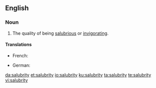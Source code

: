 ==English==

===Noun===
{{en-noun|salubrities}}

# The quality of being [[salubrious]] or [[invigorating]].

====Translations====
{{trans-top|The quality of being salubrious}}
* French: {{t+|fr|salubrité|f}}
{{trans-mid}}
* German: {{t|de|Heilsamkeit|f}}
{{trans-bottom}}

[[da:salubrity]]
[[et:salubrity]]
[[io:salubrity]]
[[ku:salubrity]]
[[ta:salubrity]]
[[te:salubrity]]
[[vi:salubrity]]